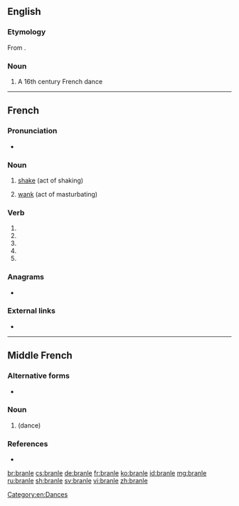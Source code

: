 ==English==
{{wikipedia}}

===Etymology===
From {{etyl|fr|en}} {{m|fr|branler||to shake}}.

===Noun===
{{en-noun}}

# A 16th century French dance

[[Category:en:Dances]]

----

==French==

===Pronunciation===
* {{IPA|/bʁɑ̃l/|lang=fr}}

===Noun===
{{fr-noun|m}}

# [[shake]] (act of shaking)
# {{label|fr|slang}} [[wank]] (act of masturbating)

===Verb===
{{fr-verb-form}}

# {{inflection of|branler||1|s|pres|indc|lang=fr}}
# {{inflection of|branler||3|s|pres|indc|lang=fr}}
# {{inflection of|branler||1|s|pres|subj|lang=fr}}
# {{inflection of|branler||3|s|pres|subj|lang=fr}}
# {{inflection of|branler||2|s|impr|lang=fr}}

===Anagrams===
* {{l|fr|brelan}}

===External links===
* {{R:TLFi}}

----

==Middle French==

===Alternative forms===
* {{l|frm|bransle}}

===Noun===
{{frm-noun|m}}

# {{l|en|branle}} (dance)

===References===
* {{R:Godefroy|supplement=1}}

[[br:branle]]
[[cs:branle]]
[[de:branle]]
[[fr:branle]]
[[ko:branle]]
[[id:branle]]
[[mg:branle]]
[[ru:branle]]
[[sh:branle]]
[[sv:branle]]
[[vi:branle]]
[[zh:branle]]